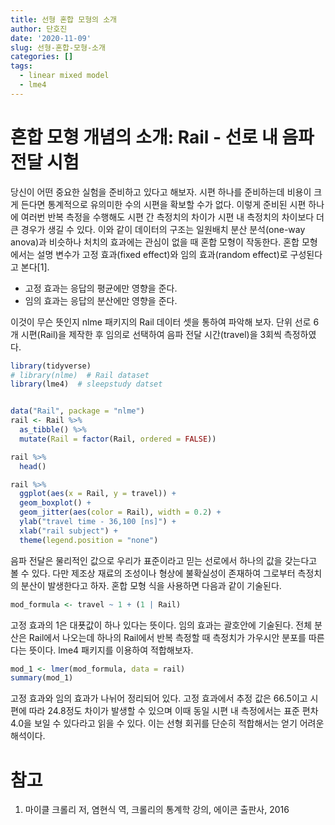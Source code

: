 ```yaml
---
title: 선형 혼합 모형의 소개
author: 단호진
date: '2020-11-09'
slug: 선형-혼합-모형-소개
categories: []
tags:
  - linear mixed model
  - lme4
---
```



# 혼합 모형 개념의 소개: Rail - 선로 내 음파 전달 시험

당신이 어떤 중요한 실험을 준비하고 있다고 해보자. 시편 하나를 준비하는데 비용이 크게 든다면 통계적으로 유의미한 수의 시편을 확보할 수가 없다. 이렇게 준비된 시편 하나에 여러번 반복 측정을 수행해도 시편 간 측정치의 차이가 시편 내 측정치의 차이보다 더 큰 경우가 생길 수 있다. 이와 같이 데이터의 구조는 일원배치 분산 분석(one-way anova)과 비슷하나 처치의 효과에는 관심이 없을 때 혼합 모형이 작동한다. 혼합 모형에서는 설명 변수가 고정 효과(fixed effect)와 임의 효과(random effect)로 구성된다고 본다[1]. 

* 고정 효과는 응답의 평균에만 영향을 준다.
* 임의 효과는 응답의 분산에만 영향을 준다.

이것이 무슨 뜻인지 nlme 패키지의 Rail 데이터 셋을 통하여 파악해 보자. 단위 선로 6개 시편(Rail)을 제작한 후 임의로 선택하여 음파 전달 시간(travel)을 3회씩 측정하였다. 


```r
library(tidyverse)
# library(nlme)  # Rail dataset
library(lme4)  # sleepstudy datset


data("Rail", package = "nlme")
rail <- Rail %>%
  as_tibble() %>%
  mutate(Rail = factor(Rail, ordered = FALSE))

rail %>%
  head()
```


```r
rail %>%
  ggplot(aes(x = Rail, y = travel)) +
  geom_boxplot() +
  geom_jitter(aes(color = Rail), width = 0.2) +
  ylab("travel time - 36,100 [ns]") +
  xlab("rail subject") +
  theme(legend.position = "none")
```

음파 전달은 물리적인 값으로 우리가 표준이라고 믿는 선로에서 하나의 값을 갖는다고 볼 수 있다. 다만 제조상 재료의 조성이나 형상에 불확실성이 존재하여 그로부터 측정치의 분산이 발생한다고 하자. 혼합 모형 식을 사용하면 다음과 같이 기술된다. 

```r
mod_formula <- travel ~ 1 + (1 | Rail)
```

고정 효과의 1은 대푯값이 하나 있다는 뜻이다. 임의 효과는 괄호안에 기술된다. 전체 분산은 Rail에서 나오는데 하나의 Rail에서 반복 측정할 때 측정치가 가우시안 분포를 따른다는 뜻이다. lme4 패키지를 이용하여 적합해보자. 

```r
mod_1 <- lmer(mod_formula, data = rail)
summary(mod_1)
```

고정 효과와 임의 효과가 나뉘어 정리되어 있다. 고정 효과에서 추정 값은 66.5이고 시편에 따라 24.8정도 차이가 발생할 수 있으며 이때 동일 시편 내 측정에서는 표준 편차 4.0을 보일 수 있다라고 읽을 수 있다. 이는 선형 회귀를 단순히 적합해서는 얻기 어려운 해석이다.



# 참고

1. 마이클 크롤리 저, 염현식 역, 크롤리의 통계학 강의, 에이콘 출판사, 2016

